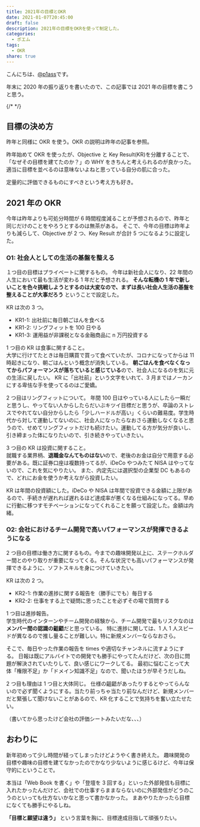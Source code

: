 ```yaml
---
title: 2021年の目標とOKR
date: 2021-01-07T20:45:00
draft: false
description: 2021年の目標をOKRを使って制定した。
categories:
  - ポエム
tags:
  - OKR
share: true
---
```



こんにちは、[@p1ass](https://twitter.com/p1ass)です。

年末に 2020 年の振り返りを書いたので、この記事では 2021 年の目標を書こうと思う。

<ExLinkCard url="https://blog.p1ass.com/posts/review-of-2020/" />

{/* <!--more--> */}

## 目標の決め方

昨年と同様に OKR を使う。OKR の説明は昨年の記事を参照。

<ExLinkCard url="https://blog.p1ass.com/posts/okr-2020/" />

昨年始めて OKR を使ったが、Objective と Key Result(KR)を分離することで、「なぜその目標を建てたのか？」の WHY をきちんと考えられるのが良かった。適当に目標を並べるのは意味ないよねと思っている自分の肌に合った。

定量的に評価できるものにすべきという考え方も好き。

## 2021 年の OKR

今年は昨年よりも可処分時間が 6 時間程度減ることが予想されるので、昨年と同じだけのことをやろうとするのは無茶がある。
そこで、今年の目標は昨年よりも減らして、Objective が 2 つ、Key Result が合計 5 つになるように設定した。

### O1: 社会人としての生活の基盤を整える

１つ目の目標はプライベートに関するもの。
今年は新社会人になり、22 年間の人生において最も生活が変わる 1 年だと予想される。
**そんな転機の 1 年で新しいことを色々挑戦しようとするのは大変なので、まずは長い社会人生活の基盤を整えることが大事だろう** ということで設定した。

KR は次の 3 つ。

- KR1-1: 出社前に毎日朝ごはんを食べる
- KR1-2: リングフィットを 100 日やる
- KR1-3: 運用益が非課税となる金融商品に n 万円投資する

1 つ目の KR は食事に関すること。  
大学に行けてたときは毎日購買で買って食べていたが、コロナになってからは 11 時起きになり、朝ごはんという概念が消失している。
**朝ごはんを食べなくなってからパフォーマンスが落ちていると感じている**ので、社会人になるのを気に元の生活に戻したい。
KR に「出社前」という文字をいれて、3 月まではノーカンにする卑怯な手を使ってるのはご愛嬌。

2 つ目はリングフィットについて。
年間 100 日はやっている人にしたら一瞬だと思うし、やってない人からしたらだいぶキツイ目標だと思うが、卒論のストレスでやれてない自分からしたら「少しハードルが高い」くらいの難易度。学生時代から対して運動してないのに、社会人になったらなおさら運動しなくなると思うので、せめてリングフィットだけも続けたい。運動してる方が気分が良いし、引き締まった体になりたいので、引き続きやっていきたい。

3 つ目の KR は投資に関すること。  
就職する業界柄、**退職金なんてものはない**ので、老後のお金は自分で用意する必要がある。既に証券口座は複数持ってるが、iDeCo やつみたて NISA はやってないので、これを気にやりたい。
また、内定先には選択型の企業型 DC もあるので、どれにお金を使うか考えながら投資したい。

KR は年間の投資額にした。iDeCo や NISA は年間で投資できる金額に上限があるので、手続きが遅れれば遅れるほど達成率が悪くなる仕組みになってる。早めに行動に移つすモチベーションになってくれることを願って設定した。金額は内緒。

### O2: 会社におけるチーム開発で高いパフォーマンスが発揮できるようになる

2 つ目の目標は働き方に関するもの。今までの趣味開発以上に、ステークホルダー間とのやり取りが重要になってくる。そんな状況でも高いパフォーマンスが発揮できるように、ソフトスキルを身につけていきたい。

KR は次の 2 つ。

- KR2-1: 作業の進捗に関する報告を（勝手にでも）毎日する
- KR2-2: 仕事をする上で疑問に思ったことを必ずその場で質問する

1 つ目は進捗報告。  
学生時代のインターンやチーム開発の経験から、チーム開発で最もリスクなのは**メンバー間の認識の齟齬**だと思っている。
特に進捗に関しては、1 人 1 人スピードが異なるので推し量ることが難しい。特に新規メンバーならなおさら。

そこで、毎日やった作業の報告を times や適切なチャンネルに流すようにする。
日報は既にアルバイトでの開発でも勝手にやってたんだけど、次の日に問題が解決されていたりして、良い感じにワークしてる。
最初に悩むことって大体「権限不足」か「ドメイン知識不足」なので、聞いたほうが早そうだしね。

2 つ目も理由は 1 つ目と大体同じ。
仕様の齟齬があったりするとやってらんないので必ず聞くようにする。当たり前っちゃ当たり前なんだけど、新規メンバーだと緊張して聞けないことがあるので、KR 化することで気持ちを奮い立たせたい。

（書いてから思ったけど会社の評価シートみたいだな、、、）

## おわりに

新年初めって少し時間が経ってしまったけどようやく書き終えた。
趣味開発の目標や趣味の目標を建てなかったのでかなり少ないように感じるけど、今年は保守的にということで。

本当は「Web Book を書く」や「登壇を 3 回する」といった外部発信も目標に入れたかったんだけど、会社での仕事すらままならないのに外部発信がどうのこうのといっても仕方ないかなと思って書かなかった。
まあやりたかったら目標になくても勝手にやるしね。

**「目標と願望は違う」** という言葉を胸に、目標達成目指して頑張りたい。
